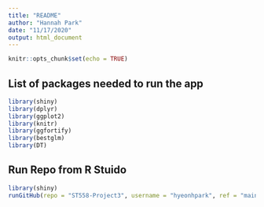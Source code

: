 ```yaml
---
title: "README"
author: "Hannah Park"
date: "11/17/2020"
output: html_document
---
```


```r
knitr::opts_chunk$set(echo = TRUE)
```

## List of packages needed to run the app  
```r
library(shiny)
library(dplyr)
library(ggplot2)
library(knitr)
library(ggfortify)
library(bestglm)
library(DT)
```


## Run Repo from R Stuido  
```r
library(shiny)
runGitHub(repo = "ST558-Project3", username = "hyeonhpark", ref = "main", subdir = "/HeartFailure/", launch.browser = TRUE)
```

